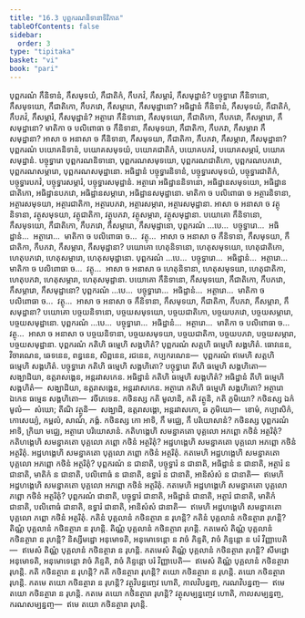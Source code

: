 ```yaml
---
title: "16.3 បុព្ពករណនិទានាទិវិភាគ"
tableOfContents: false
sidebar:
  order: 3
type: "tipitaka"
basket: "vi"
book: "pari"
---
```



<DynamicBreadcrumb />

<Division number="405" book="pari">

<Paragraph number="1889" book="pari">
បុព្ពករណំ កឹនិទានំ, កឹសមុទយំ, កឹជាតិកំ, កឹបភវំ, កឹសម្ភារំ, កឹសមុដ្ឋានំ? បច្ចុទ្ធារោ កឹនិទានោ, កឹសមុទយោ, កឹជាតិកោ, កឹបភវោ, កឹសម្ភារោ, កឹសមុដ្ឋានោ? អធិដ្ឋានំ កឹនិទានំ, កឹសមុទយំ, កឹជាតិកំ, កឹបភវំ, កឹសម្ភារំ, កឹសមុដ្ឋានំ? អត្ថារោ កឹនិទានោ, កឹសមុទយោ, កឹជាតិកោ, កឹបភវោ, កឹសម្ភារោ, កឹសមុដ្ឋានោ? មាតិកា ច បលិពោធា ច កឹនិទានា, កឹសមុទយា, កឹជាតិកា, កឹបភវា, កឹសម្ភារា កឹសមុដ្ឋានា? អាសា ច អនាសា ច កឹនិទានា, កឹសមុទយា, កឹជាតិកា, កឹបភវា, កឹសម្ភារា, កឹសមុដ្ឋានា?
</Paragraph>

<Paragraph number="1890" book="pari">
បុព្ពករណំ បយោគនិទានំ, បយោគសមុទយំ, បយោគជាតិកំ, បយោគបភវំ, បយោគសម្ភារំ, បយោគសមុដ្ឋានំ. បច្ចុទ្ធារោ បុព្ពករណនិទានោ, បុព្ពករណសមុទយោ, បុព្ពករណជាតិកោ, បុព្ពករណបភវោ, បុព្ពករណសម្ភារោ, បុព្ពករណសមុដ្ឋានោ. អធិដ្ឋានំ បច្ចុទ្ធារនិទានំ, បច្ចុទ្ធារសមុទយំ, បច្ចុទ្ធារជាតិកំ, បច្ចុទ្ធារបភវំ, បច្ចុទ្ធារសម្ភារំ, បច្ចុទ្ធារសមុដ្ឋានំ. អត្ថារោ អធិដ្ឋាននិទានោ, អធិដ្ឋានសមុទយោ, អធិដ្ឋានជាតិកោ, អធិដ្ឋានបភវោ, អធិដ្ឋានសម្ភារោ, អធិដ្ឋានសមុដ្ឋានោ. មាតិកា ច បលិពោធា ច អត្ថារនិទានា, អត្ថារសមុទយា, អត្ថារជាតិកា, អត្ថារបភវា, អត្ថារសម្ភារា, អត្ថារសមុដ្ឋានា. អាសា ច អនាសា ច វត្ថុនិទានា, វត្ថុសមុទយា, វត្ថុជាតិកា, វត្ថុបភវា, វត្ថុសម្ភារា, វត្ថុសមុដ្ឋានា.
</Paragraph>

</Division>
<Division number="406" book="pari">

<Paragraph number="1891" book="pari">
បយោគោ កឹនិទានោ, កឹសមុទយោ, កឹជាតិកោ, កឹបភវោ, កឹសម្ភារោ, កឹសមុដ្ឋានោ, បុព្ពករណំ …បេ…  បច្ចុទ្ធារោ…  អធិដ្ឋានំ…  អត្ថារោ…  មាតិកា ច បលិពោធា ច…  វត្ថុ…  អាសា ច អនាសា ច កឹនិទានា, កឹសមុទយា, កឹជាតិកា, កឹបភវា, កឹសម្ភារា, កឹសមុដ្ឋានា?
</Paragraph>

<Paragraph number="1892" book="pari">
បយោគោ ហេតុនិទានោ, ហេតុសមុទយោ, ហេតុជាតិកោ, ហេតុបភវោ, ហេតុសម្ភារោ, ហេតុសមុដ្ឋានោ. បុព្ពករណំ …បេ…  បច្ចុទ្ធារោ…  អធិដ្ឋានំ…  អត្ថារោ…  មាតិកា ច បលិពោធា ច…  វត្ថុ…  អាសា ច អនាសា ច ហេតុនិទានា, ហេតុសមុទយា, ហេតុជាតិកា, ហេតុបភវា, ហេតុសម្ភារា, ហេតុសមុដ្ឋានា.
</Paragraph>

</Division>
<Division number="407" book="pari">

<Paragraph number="1893" book="pari">
បយោគោ កឹនិទានោ, កឹសមុទយោ, កឹជាតិកោ, កឹបភវោ, កឹសម្ភារោ, កឹសមុដ្ឋានោ? បុព្ពករណំ …បេ…  បច្ចុទ្ធារោ…  អធិដ្ឋានំ…  អត្ថារោ…  មាតិកា ច បលិពោធា ច…  វត្ថុ…  អាសា ច អនាសា ច កឹនិទានា, កឹសមុទយា, កឹជាតិកា, កឹបភវា, កឹសម្ភារា, កឹសមុដ្ឋានា?
</Paragraph>

<Paragraph number="1894" book="pari">
បយោគោ បច្ចយនិទានោ, បច្ចយសមុទយោ, បច្ចយជាតិកោ, បច្ចយបភវោ, បច្ចយសម្ភារោ, បច្ចយសមុដ្ឋានោ. បុព្ពករណំ …បេ…  បច្ចុទ្ធារោ…  អធិដ្ឋានំ…  អត្ថារោ…  មាតិកា ច បលិពោធា ច…  វត្ថុ…  អាសា ច អនាសា ច បច្ចយនិទានា, បច្ចយសមុទយា, បច្ចយជាតិកា, បច្ចយបភវា, បច្ចយសម្ភារា, បច្ចយសមុដ្ឋានា.
</Paragraph>

</Division>
<Division number="408" book="pari">

<Paragraph number="1895" book="pari">
បុព្ពករណំ កតិហិ ធម្មេហិ សង្គហិតំ? បុព្ពករណំ សត្តហិ ធម្មេហិ សង្គហិតំ. ធោវនេន, វិចារណេន, ឆេទនេន, ពន្ធនេន, សិព្ពនេន, រជនេន, កប្បករណេន—  បុព្ពករណំ ឥមេហិ សត្តហិ ធម្មេហិ សង្គហិតំ.
</Paragraph>

<Paragraph number="1896" book="pari">
បច្ចុទ្ធារោ កតិហិ ធម្មេហិ សង្គហិតោ? បច្ចុទ្ធារោ តីហិ ធម្មេហិ សង្គហិតោ—  សង្ឃាដិយា, ឧត្តរាសង្គេន, អន្តរវាសកេន.
</Paragraph>

<Paragraph number="1897" book="pari">
អធិដ្ឋានំ កតិហិ ធម្មេហិ សង្គហិតំ? អធិដ្ឋានំ តីហិ ធម្មេហិ សង្គហិតំ—  សង្ឃាដិយា, ឧត្តរាសង្គេន, អន្តរវាសកេន.
</Paragraph>

<Paragraph number="1898" book="pari">
អត្ថារោ កតិហិ ធម្មេហិ សង្គហិតោ? អត្ថារោ ឯកេន ធម្មេន សង្គហិតោ—  វចីភេទេន.
</Paragraph>

<Paragraph number="1899" book="pari">
កថិនស្ស កតិ មូលានិ, កតិ វត្ថូនិ, កតិ ភូមិយោ? កថិនស្ស ឯកំ មូលំ—  សំឃោ; តីណិ វត្ថូនិ—  សង្ឃាដិ, ឧត្តរាសង្គោ, អន្តរវាសកោ, ឆ ភូមិយោ—  ខោមំ, កប្បាសិកំ, កោសេយ្យំ, កម្ពលំ, សាណំ, ភង្គំ.
</Paragraph>

<Paragraph number="1900" book="pari">
កថិនស្ស កោ អាទិ, កឹ មជ្ឈេ, កឹ បរិយោសានំ? កថិនស្ស បុព្ពករណំ អាទិ, ក្រិយា មជ្ឈេ, អត្ថារោ បរិយោសានំ.
</Paragraph>

</Division>
<Division number="409" book="pari">

<Paragraph number="1901" book="pari">
កតិហង្គេហិ សមន្នាគតោ បុគ្គលោ អភព្ពោ កថិនំ អត្ថរិតុំ? កតិហង្គេហិ សមន្នាគតោ បុគ្គលោ ភព្ពោ កថិនំ អត្ថរិតុំ? អដ្ឋហង្គេហិ សមន្នាគតោ បុគ្គលោ អភព្ពោ កថិនំ អត្ថរិតុំ. អដ្ឋហង្គេហិ សមន្នាគតោ បុគ្គលោ ភព្ពោ កថិនំ អត្ថរិតុំ. កតមេហិ អដ្ឋហង្គេហិ សមន្នាគតោ បុគ្គលោ អភព្ពោ កថិនំ អត្ថរិតុំ? បុព្ពករណំ ន ជានាតិ, បច្ចុទ្ធារំ ន ជានាតិ, អធិដ្ឋានំ ន ជានាតិ, អត្ថារំ ន ជានាតិ, មាតិកំ ន ជានាតិ, បលិពោធំ ន ជានាតិ, ឧទ្ធារំ ន ជានាតិ, អានិសំសំ ន ជានាតិ—  ឥមេហិ អដ្ឋហង្គេហិ សមន្នាគតោ បុគ្គលោ អភព្ពោ កថិនំ អត្ថរិតុំ. កតមេហិ អដ្ឋហង្គេហិ សមន្នាគតោ បុគ្គលោ ភព្ពោ កថិនំ អត្ថរិតុំ? បុព្ពករណំ ជានាតិ, បច្ចុទ្ធារំ ជានាតិ, អធិដ្ឋានំ ជានាតិ, អត្ថារំ ជានាតិ, មាតិកំ ជានាតិ, បលិពោធំ ជានាតិ, ឧទ្ធារំ ជានាតិ, អានិសំសំ ជានាតិ—  ឥមេហិ អដ្ឋហង្គេហិ សមន្នាគតោ បុគ្គលោ ភព្ពោ កថិនំ អត្ថរិតុំ.
</Paragraph>

</Division>
<Division number="410" book="pari">

<Paragraph number="1902" book="pari">
កតិនំ បុគ្គលានំ កថិនត្ថារា ន រុហន្តិ? កតិនំ បុគ្គលានំ កថិនត្ថារា រុហន្តិ? តិណ្ណំ បុគ្គលានំ កថិនត្ថារា ន រុហន្តិ. តិណ្ណំ បុគ្គលានំ កថិនត្ថារា រុហន្តិ. កតមេសំ តិណ្ណំ បុគ្គលានំ កថិនត្ថារា ន រុហន្តិ? និស្សីមដ្ឋោ អនុមោទតិ, អនុមោទេន្តោ ន វាចំ ភិន្ទតិ, វាចំ ភិន្ទន្តោ ន បរំ វិញ្ញាបេតិ—  ឥមេសំ តិណ្ណំ បុគ្គលានំ កថិនត្ថារា ន រុហន្តិ. កតមេសំ តិណ្ណំ បុគ្គលានំ កថិនត្ថារា រុហន្តិ? សីមដ្ឋោ អនុមោទតិ, អនុមោទេន្តោ វាចំ ភិន្ទតិ, វាចំ ភិន្ទន្តោ បរំ វិញ្ញាបេតិ—  ឥមេសំ តិណ្ណំ បុគ្គលានំ កថិនត្ថារា រុហន្តិ.
</Paragraph>

</Division>
<Division number="411" book="pari">

<Paragraph number="1903" book="pari">
កតិ កថិនត្ថារា ន រុហន្តិ? កតិ កថិនត្ថារា រុហន្តិ? តយោ កថិនត្ថារា ន រុហន្តិ. តយោ កថិនត្ថារា រុហន្តិ. កតមេ តយោ កថិនត្ថារា ន រុហន្តិ? វត្ថុវិបន្នញ្ចេវ ហោតិ, កាលវិបន្នញ្ច, ករណវិបន្នញ្ច—  ឥមេ តយោ កថិនត្ថារា ន រុហន្តិ. កតមេ តយោ កថិនត្ថារា រុហន្តិ? វត្ថុសម្បន្នញ្ចេវ ហោតិ, កាលសម្បន្នញ្ច, ករណសម្បន្នញ្ច—  ឥមេ តយោ កថិនត្ថារា រុហន្តិ.
</Paragraph>
</Division>